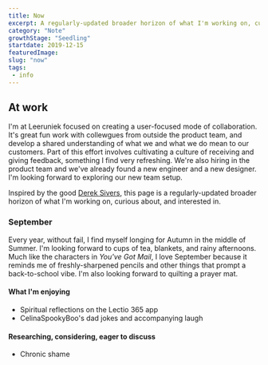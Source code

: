 ```yaml
---
title: Now
excerpt: A regularly-updated broader horizon of what I'm working on, curious about, and interested in.
category: "Note"
growthStage: "Seedling"
startdate: 2019-12-15
featuredImage: 
slug: "now"
tags:
 - info
---
```

## At work
I'm at Leeruniek focused on creating a user-focused mode of collaboration. It's great fun work with collewgues from outside the product team, and develop a shared understanding of what we and what we do mean to our customers. Part of this effort involves cultivating a culture of receiving and giving feedback, something I find very refreshing. We're also hiring in the product team and we've already found a new engineer and a new designer. I'm looking forward to exploring our new team setup.

Inspired by the good [Derek Sivers](https://sive.rs), this page is a regularly-updated broader horizon of what I'm working on, curious about, and interested in.

### September
Every year, without fail, I find myself longing for Autumn in the middle of Summer. I'm looking forward to cups of tea, blankets, and rainy afternoons. Much like the characters in _You've Got Mail_, I love September because it reminds me of freshly-sharpened pencils and other things that prompt a back-to-school vibe. I'm also looking forward to quilting a prayer mat.

#### What I'm enjoying
- Spiritual reflections on the Lectio 365 app
- CelinaSpookyBoo's dad jokes and accompanying laugh

#### Researching, considering, eager to discuss
- Chronic shame